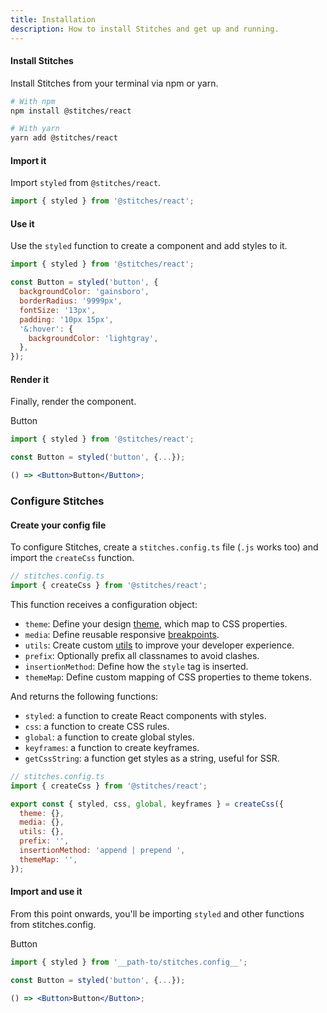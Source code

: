 ```yaml
---
title: Installation
description: How to install Stitches and get up and running.
---
```


#### Install Stitches

Install Stitches from your terminal via npm or yarn.

```bash
# With npm
npm install @stitches/react

# With yarn
yarn add @stitches/react
```

#### Import it

Import `styled` from `@stitches/react`.

```js
import { styled } from '@stitches/react';
```

#### Use it

Use the `styled` function to create a component and add styles to it.

```jsx line=3-11
import { styled } from '@stitches/react';

const Button = styled('button', {
  backgroundColor: 'gainsboro',
  borderRadius: '9999px',
  fontSize: '13px',
  padding: '10px 15px',
  '&:hover': {
    backgroundColor: 'lightgray',
  },
});
```

#### Render it

Finally, render the component.

<Preview>
  <DemoButton>Button</DemoButton>
</Preview>

```jsx line=5
import { styled } from '@stitches/react';

const Button = styled('button', {...});

() => <Button>Button</Button>;
```

### Configure Stitches

#### Create your config file

To configure Stitches, create a `stitches.config.ts` file (`.js` works too) and import the `createCss` function.

```jsx
// stitches.config.ts
import { createCss } from '@stitches/react';
```

This function receives a configuration object:

- `theme`: Define your design [theme](/docs/tokens), which map to CSS properties.
- `media`: Define reusable responsive [breakpoints](/docs/breakpoints).
- `utils`: Create custom [utils](/docs/utils) to improve your developer experience.
- `prefix`: Optionally prefix all classnames to avoid clashes.
- `insertionMethod`: Define how the `style` tag is inserted.
- `themeMap`: Define custom mapping of CSS properties to theme tokens.

And returns the following functions:

- `styled`: a function to create React components with styles.
- `css`: a function to create CSS rules.
- `global`: a function to create global styles.
- `keyframes`: a function to create keyframes.
- `getCssString`: a function get styles as a string, useful for SSR.

```js
// stitches.config.ts
import { createCss } from '@stitches/react';

export const { styled, css, global, keyframes } = createCss({
  theme: {},
  media: {},
  utils: {},
  prefix: '',
  insertionMethod: 'append | prepend ',
  themeMap: '',
});
```

#### Import and use it

From this point onwards, you'll be importing `styled` and other functions from <h id="one" index="1">stitches.config</h>.

<Preview>
  <DemoButton>Button</DemoButton>
</Preview>

```jsx id=one line=1
import { styled } from '__path-to/stitches.config__';

const Button = styled('button', {...});

() => <Button>Button</Button>;
```
